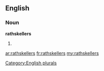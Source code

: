 ==English==

===Noun===
'''rathskellers'''

# {{plural of|[[rathskeller]]}}

[[Category:English plurals]]

[[ar:rathskellers]]
[[fr:rathskellers]]
[[my:rathskellers]]
